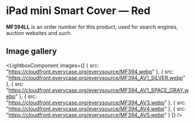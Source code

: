 
# iPad mini Smart Cover — Red

<Callout type='info' emoji='👉🏻'>**MF394LL** is an order number for this product, used for search engines, auction websites and such.</Callout>

## Image gallery

<LightboxComponent
    images={[
      {
        src: "https://cloudfront.everycase.org/everysource/MF394.webp"
      },
      {
        src: "https://cloudfront.everycase.org/everysource/MF394_AV1_SILVER.webp"
      },
      {
        src: "https://cloudfront.everycase.org/everysource/MF394_AV1_SPACE_GRAY.webp"
      },
      {
        src: "https://cloudfront.everycase.org/everysource/MF394_AV3.webp"
      },
      {
        src: "https://cloudfront.everycase.org/everysource/MF394_AV4.webp"
      },
      {
        src: "https://cloudfront.everycase.org/everysource/MF394_AV5.webp"
      }
    ]}
  />
